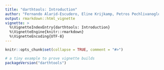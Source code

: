 ```yaml
---
title: "darthtools: Introduction"
author: "Fernando Alarid-Escudero, Eline Krijkamp, Petros Pechlivanoglou, Hawre Jalal, Alan Yang, Eva Enns, and the DARTH workgroup"
output: rmarkdown::html_vignette
vignette: >
  %\VignetteIndexEntry{darthtools: Introduction}
  %\VignetteEngine{knitr::rmarkdown}
  %\VignetteEncoding{UTF-8}
---
```


```r
knitr::opts_chunk$set(collapse = TRUE, comment = "#>")
```

```r
# a tiny example to prove vignette builds
packageVersion("darthtools")
```
